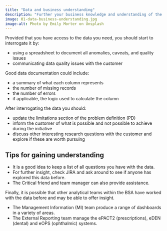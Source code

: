 ```yaml
---
title: "Data and business understanding"
description: "Further your business knowledge and understanding of the data, to update the problem definition."
image: 01-data-business-understanding.jpg
image-alt: Photo by Emily Morter on Unsplash
---
```


Provided that you have access to the data you need, you should start to interrogate it by:

  - using a spreadsheet to document all anomalies, caveats, and quality issues
  - communicating data quality issues with the customer

Good data documentation could include:

  - a summary of what each column represents
  - the number of missing records
  - the number of errors
  - if applicable, the logic used to calculate the column

After interrogating the data you should:

- update the limitations section of the problem definition (PD)
- inform the customer of what is possible and not possible to achieve during the initiative
- discuss other interesting research questions with the customer and explore if these are worth pursuing

## Tips for gaining understanding
- It is a good idea to keep a list of all questions you have with the data.
- For further insight, check JIRA and ask around to see if anyone has explored this data before.
- The Critical friend and team manager can also provide assistance.

Finally, it is possible that other analytical teams within the BSA have worked with the data before and may be able to offer insight.

- The Management Information (MI) team produce a range of dashboards in a variety of areas.
- The External Reporting team manage the ePACT2 (prescriptions), eDEN (dental) and eOPS (ophthalmic) systems.